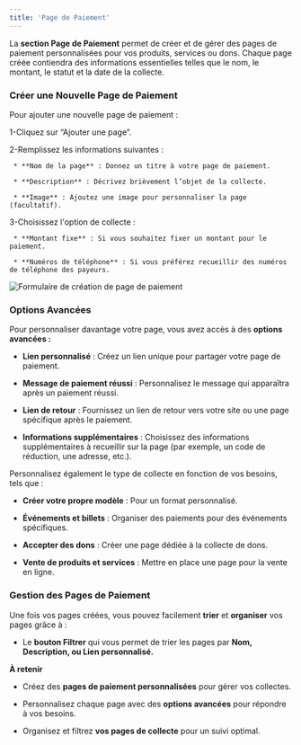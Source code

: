 ```yaml
---
title: 'Page de Paiement'
---
```

La **section Page de Paiement** permet de créer et de gérer des pages de paiement personnalisées pour vos produits, services ou dons. Chaque page créée contiendra des informations essentielles telles que le nom, le montant, le statut et la date de la collecte.

### Créer une Nouvelle Page de Paiement 

Pour ajouter une nouvelle page de paiement :

1-Cliquez sur “Ajouter une page”.

2-Remplissez les informations suivantes :

     * **Nom de la page** : Donnez un titre à votre page de paiement.

     * **Description** : Décrivez brièvement l’objet de la collecte.
     
     * **Image** : Ajoutez une image pour personnaliser la page (facultatif).

3-Choisissez l'option de collecte :

     * **Montant fixe** : Si vous souhaitez fixer un montant pour le paiement.

     * **Numéros de téléphone** : Si vous préférez recueillir des numéros de téléphone des payeurs.

![Formulaire de création de page de paiement](https://res.cloudinary.com/dvilp6td2/image/upload/v1731333724/Payment-page-creation_form_t7zilg.png)

### Options Avancées

Pour personnaliser davantage votre page, vous avez accès à des **options avancées :**

* **Lien personnalisé** : Créez un lien unique pour partager votre page de paiement.

* **Message de paiement réussi** : Personnalisez le message qui apparaîtra après un paiement réussi.

* **Lien de retour** : Fournissez un lien de retour vers votre site ou une page spécifique après le paiement.

* **Informations supplémentaires** : Choisissez des informations supplémentaires à recueillir sur la page (par exemple, un code de réduction, une adresse, etc.).


Personnalisez également le type de collecte en fonction de vos besoins, tels que :

* **Créer votre propre modèle** : Pour un format personnalisé.

* **Événements et billets** : Organiser des paiements pour des événements spécifiques.

* **Accepter des dons** : Créer une page dédiée à la collecte de dons.

* **Vente de produits et services** : Mettre en place une page pour la vente en ligne.

### Gestion des Pages de Paiement

Une fois vos pages créées, vous pouvez facilement **trier** et **organiser** vos pages grâce à :

* Le **bouton Filtrer** qui vous permet de trier les pages par **Nom, Description, ou Lien personnalisé.**

<Note>**À retenir** 
* Créez des **pages de paiement personnalisées** pour gérer vos collectes.

* Personnalisez chaque page avec des **options avancées** pour répondre à vos besoins.

* Organisez et filtrez **vos pages de collecte** pour un suivi optimal.</Note>



